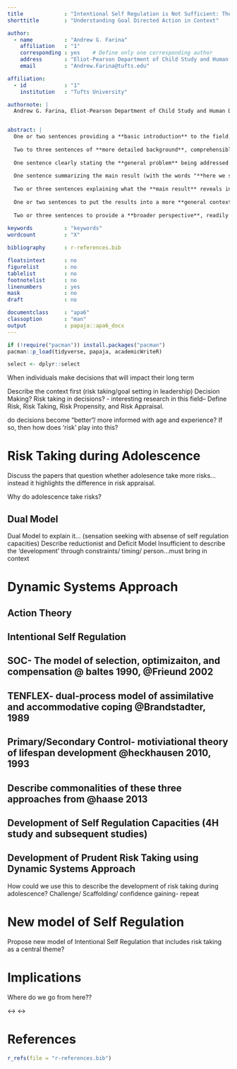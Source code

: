 ```yaml
---
title             : "Intentional Self Regulation is Not Sufficient: The argument for understanding risk appraisal"
shorttitle        : "Understanding Goal Directed Action in Context"

author: 
  - name          : "Andrew G. Farina"
    affiliation   : "1"
    corresponding : yes    # Define only one corresponding author
    address       : "Eliot-Pearson Department of Child Study and Human Development, Tufts University, Medford, MA 02155"
    email         : "Andrew.Farina@tufts.edu"

affiliation:
  - id            : "1"
    institution   : "Tufts University"

authornote: |
  Andrew G. Farina, Eliot-Pearson Department of Child Study and Human Development, Tufts University. This research was supported by the John Templeton Foundation.  


abstract: |
  One or two sentences providing a **basic introduction** to the field,  comprehensible to a scientist in any discipline.
  
  Two to three sentences of **more detailed background**, comprehensible  to scientists in related disciplines.
  
  One sentence clearly stating the **general problem** being addressed by  this particular study.
  
  One sentence summarizing the main result (with the words "**here we show**" or their equivalent).
  
  Two or three sentences explaining what the **main result** reveals in direct comparison to what was thought to be the case previously, or how the  main result adds to previous knowledge.
  
  One or two sentences to put the results into a more **general context**.
  
  Two or three sentences to provide a **broader perspective**, readily comprehensible to a scientist in any discipline.
  
keywords          : "keywords"
wordcount         : "X"

bibliography      : r-references.bib

floatsintext      : no
figurelist        : no
tablelist         : no
footnotelist      : no
linenumbers       : yes
mask              : no
draft             : no

documentclass     : "apa6"
classoption       : "man"
output            : papaja::apa6_docx
---
```


```r
if (!require("pacman")) install.packages("pacman")
pacman::p_load(tidyverse, papaja, academicWriteR)

select <- dplyr::select
```

When individuals make decisions that will impact their long term 

Describe the context first (risk taking/goal setting in leadership)
Decision Making? Risk taking in decisions? - interesting research in this field--
Define Risk, Risk Taking, Risk Propensity, and Risk Appraisal.

do decisions become "better"/ more informed with age and experience?  If so, then  how does 'risk' play into this?

# Risk Taking during Adolescence

Discuss the papers that question whether adolesence take more risks...instead it highlights the difference in risk appraisal.

Why do adolescence take risks?

## Dual Model
Dual Model to explain it… (sensation seeking with absense of self regulation capacities)
Describe reductionist and Deficit Model
Insufficient to describe the ‘development’ through constraints/ timing/ person…must bring in context

# Dynamic Systems Approach

## Action Theory

## Intentional Self Regulation

## SOC- The model of selection, optimizaiton, and compensation @ baltes 1990, @Frieund 2002

## TENFLEX- dual-process model of assimilative and accommodative coping @Brandstadter, 1989

## Primary/Secondary Control- motiviational theory of lifespan development @heckhausen 2010, 1993

## Describe commonalities of these three approaches from @haase 2013

## Development of Self Regulation Capacities (4H study and subsequent studies)

## Development of Prudent Risk Taking using Dynamic Systems Approach

How could we use this to describe the development of risk taking during adolescence?
Challenge/ Scaffolding/ confidence gaining- repeat

# New model of Self Regulation
Propose new model of Intentional Self Regulation that includes risk taking as a central theme?

# Implications
Where do we go from here??

$\leftrightarrow$
$\longleftrightarrow$



\newpage

# References
```r
r_refs(file = "r-references.bib")
```

\begingroup
\setlength{\parindent}{-0.5in}
\setlength{\leftskip}{0.5in}

<div id = "refs"></div>
\endgroup
